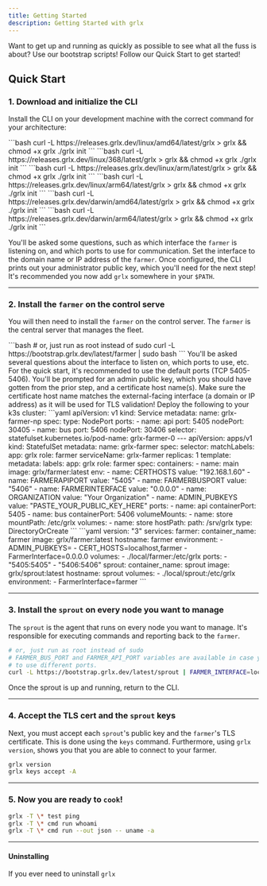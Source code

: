 ```yaml
---
title: Getting Started
description: Getting Started with grlx
---
```



Want to get up and running as quickly as possible to see what all the fuss is about?
Use our bootstrap scripts! Follow our Quick Start to get started!

## Quick Start

### 1. Download and initialize the CLI

Install the CLI on your development machine with the correct command for your architecture:

<Tabs>
  <TabItem label="Linux">
    <Tabs>
      <TabItem label="x86_64">
        ```bash curl -L https://releases.grlx.dev/linux/amd64/latest/grlx > grlx
        && chmod +x grlx ./grlx init ```
      </TabItem>
      <TabItem label="i386">
        ```bash curl -L https://releases.grlx.dev/linux/368/latest/grlx > grlx
        && chmod +x grlx ./grlx init ```
      </TabItem>
      <TabItem label="arm">
        ```bash curl -L https://releases.grlx.dev/linux/arm/latest/grlx > grlx
        && chmod +x grlx ./grlx init ```
      </TabItem>
      <TabItem label="arm64">
        ```bash curl -L https://releases.grlx.dev/linux/arm64/latest/grlx > grlx
        && chmod +x grlx ./grlx init ```
      </TabItem>
    </Tabs>
  </TabItem>
  <TabItem label="macOS">
    <Tabs>
      <TabItem label="x86_64">
        ```bash curl -L https://releases.grlx.dev/darwin/amd64/latest/grlx >
        grlx && chmod +x grlx ./grlx init ```
      </TabItem>
      <TabItem label="arm64">
        ```bash curl -L https://releases.grlx.dev/darwin/arm64/latest/grlx >
        grlx && chmod +x grlx ./grlx init ```
      </TabItem>
    </Tabs>
  </TabItem>
</Tabs>

You'll be asked some questions, such as which interface the `farmer` is listening on, and which ports to use for communication.
Set the interface to the domain name or IP address of the `farmer`.
Once configured, the CLI prints out your administrator public key, which you'll need for the next step!
It's recommended you now add `grlx` somewhere in your `$PATH`.

---

### 2. Install the `farmer` on the control serve

You will then need to install the `farmer` on the control server. The `farmer` is the central server that manages the fleet.

<Tabs>
    <TabItem label="systemd (Recommended)">
        ```bash
        # or, just run as root instead of sudo
        curl -L https://bootstrap.grlx.dev/latest/farmer | sudo bash
        ```
        You'll be asked several questions about the interface to listen on, which ports to use, etc.
        For the quick start, it's recommended to use the default ports (TCP 5405-5406).
        You'll be prompted for an admin public key, which you should have gotten from the prior step, and a certificate host name(s).
        Make sure the certificate host name matches the external-facing interface (a domain or IP address) as it will be used for TLS validation!
    </TabItem>
    <TabItem label="k3s">
    Deploy the following to your k3s cluster:
        ```yaml
        apiVersion: v1
        kind: Service
        metadata:
          name: grlx-farmer-np
        spec:
          type: NodePort
          ports:
            - name: api
              port: 5405
              nodePort: 30405
            - name: bus
              port: 5406
              nodePort: 30406
          selector:
            statefulset.kubernetes.io/pod-name: grlx-farmer-0
        ---
        apiVersion: apps/v1
        kind: StatefulSet
        metadata:
          name: grlx-farmer
        spec:
          selector:
            matchLabels:
              app: grlx
              role: farmer
          serviceName: grlx-farmer
          replicas: 1
          template:
            metadata:
              labels:
                app: grlx
                role: farmer
            spec:
              containers:
                - name: main
                  image: grlx/farmer:latest
                  env:
                    - name: CERTHOSTS
                      value: "192.168.1.60"
                    - name: FARMERAPIPORT
                      value: "5405"
                    - name: FARMERBUSPORT
                      value: "5406"
                    - name: FARMERINTERFACE
                      value: "0.0.0.0"
                    - name: ORGANIZATION
                      value: "Your Organization"
                    - name: ADMIN_PUBKEYS
                      value: "PASTE_YOUR_PUBLIC_KEY_HERE"
                  ports:
                    - name: api
                      containerPort: 5405
                    - name: bus
                      containerPort: 5406
                  volumeMounts:
                    - name: store
                      mountPath: /etc/grlx
              volumes:
                - name: store
                  hostPath:
                    path: /srv/grlx
                    type: DirectoryOrCreate
        ```
    </TabItem>
    <TabItem label="Docker Compose">
    ```yaml
    version: "3"
    services:
      farmer:
        container_name: farmer
        image: grlx/farmer:latest
        hostname: farmer
        environment:
          - ADMIN_PUBKEYS=<YOUR ADMIN PUBLIC KEY>
          - CERT_HOSTS=localhost,farmer
          - FarmerInterface=0.0.0.0
        volumes:
          - ./local/farmer:/etc/grlx
        ports:
          - "5405:5405"
          - "5406:5406"
      sprout:
        container_name: sprout
        image: grlx/sprout:latest
        hostname: sprout
        volumes:
          - ./local/sprout:/etc/grlx
        environment:
          - FarmerInterface=farmer
    ```
    </TabItem>
</Tabs>

---

### 3. Install the `sprout` on every node you want to manage

The `sprout` is the agent that runs on every node you want to manage. It's responsible for executing commands and reporting back to the `farmer`.

```bash
# or, just run as root instead of sudo
# FARMER_BUS_PORT and FARMER_API_PORT variables are available in case you chose
# to use different ports.
curl -L https://bootstrap.grlx.dev/latest/sprout | FARMER_INTERFACE=localhost sudo -E bash
```

Once the sprout is up and running, return to the CLI.

---

### 4. Accept the TLS cert and the `sprout` keys

Next, you must accept each `sprout`'s public key and the `farmer`'s TLS certificate. This is done using the `keys` command. Furthermore, using `grlx version`, shows you that you are able to connect to your farmer.

```bash
grlx version
grlx keys accept -A
```

---

### 5. Now you are ready to `cook`!

```bash
grlx -T \* test ping
grlx -T \* cmd run whoami
grlx -T \* cmd run --out json -- uname -a
```

---

#### Uninstalling

If you ever need to uninstall `grlx`
